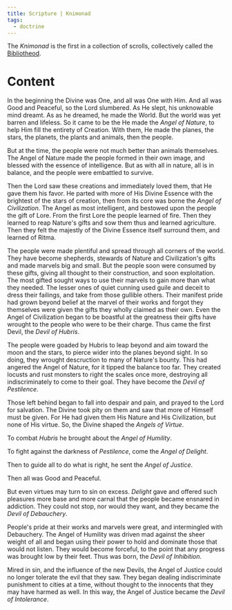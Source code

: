 ```yaml
---
title: Scripture | Knimonad
tags:
  - doctrine
---
```


The *Knimonad* is the first in a collection of scrolls, collectively called the
[Bibliotheod](./bibliotheod.mdx).

# Content

In the beginning the Divine was One, and all was One with Him. And all was Good
and Peaceful, so the Lord slumbered. As He slept, his unknowable mind dreamt. As
as he dreamed, he made the World. But the world was yet barren and lifeless. So
it came to be the He made the *Angel of Nature*, to help Him fill the entirety
of Creation. With them, He made the planes, the stars, the planets, the plants
and animals, then the people.

But at the time, the people were not much better than animals themselves. The
Angel of Nature made the people formed in their own image, and blessed with the
essence of intelligence. But as with all in nature, all is in balance, and the
people were embattled to survive.

Then the Lord saw these creations and immediately loved them, that He gave them
his favor. He parted with more of His Divine Essence with the brightest of the
stars of creation, then from its core was borne the *Angel of Civilization*. The
Angel as most intelligent, and bestowed upon the people the gift of Lore. From
the first Lore the people learned of fire. Then they learned to reap Nature's
gifts and sow them thus and learned agriculture. Then they felt the majestly of
the Divine Essence itself surround them, and learned of Ritma.

The people were made plentiful and spread through all corners of the world. They
have become shepherds, stewards of Nature and Civilization's gifts and made
marvels big and small. But the people soon were consumed by these gifts, giving
all thought to their construction, and soon exploitation. The most gifted sought
ways to use their marvels to gain more than what they needed. The lesser ones of
quiet cunning used guile and deceit to dress their failings, and take from those
gullible others. Their manifest pride had grown beyond belief at the marvel of
their works and forgot they themselves were given the gifts they wholly claimed
as their own. Even the Angel of Civilization began to be boastful at the
greatness their gifts have wrought to the people who were to be their charge.
Thus came the first Devil, the *Devil of Hubris*.

The people were goaded by Hubris to leap beyond and aim toward the moon and the
stars, to pierce wider into the planes beyond sight. In so doing, they wrought
descruction to many of Nature's bounty. This had angered the Angel of Nature,
for it tipped the balance too far. They created locusts and rust monsters to
right the scales once more, destroying all indiscriminately to come to their
goal. They have become the *Devil of Pestilence*.

Those left behind began to fall into despair and pain, and prayed to the Lord
for salvation. The Divine took pity on them and saw that more of Himself must be
given. For He had given them His Nature and His Civilization, but none of His
virtue. So, the Divine shaped the *Angels of Virtue*.

To combat *Hubris* he brought about the *Angel of Humility*.

To fight against the darkness of *Pestilence*, come the *Angel of Delight*.

Then to guide all to do what is right, he sent the *Angel of Justice*.

Then all was Good and Peaceful.

But even virtues may turn to sin on excess. *Delight* gave and offered such
pleasures more base and more carnal that the people became ensnared in
addiction. They could not stop, nor would they want, and they became the *Devil
of Debauchery*.

People's pride at their works and marvels were great, and intermingled with
Debauchery. The Angel of Humility was driven mad against the sheer weight of all
and began using their power to hold and dominate those that would not listen.
They would become forceful, to the point that any progress was brought low by
their feet. Thus was born, the *Devil of Inhibition*.

Mired in sin, and the influence of the new Devils, the Angel of Justice could no
longer tolerate the evil that they saw. They began dealing indiscriminate
punishment to cities at a time, without thought to the innocents that they may
have harmed as well. In this way, the Angel of Justice became the *Devil of
Intolerance*.
